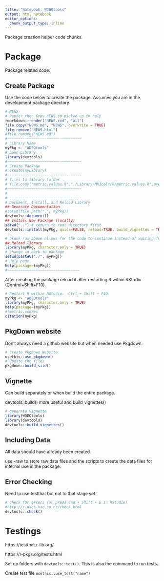 ```yaml
---
title: "Notebook, WDEQtools"
output: html_notebook
editor_options: 
  chunk_output_type: inline
---
```


Package creation helper code chunks.

# Package

Package related code.

## Create Package
Use the code below to create the package.  Assumes you are in the development package directory

```r
# NEWS
# Render then Copy NEWS so picked up in help
rmarkdown::render("NEWS.rmd", "all")
file.copy("NEWS.md", "NEWS", overwrite = TRUE)
file.remove("NEWS.html")
#file.remove("NEWS.md")
#~~~~~~~~~~~~~~~~~~~~~~~~~~~~~~~~~~
# Library Name
myPkg <- "WDEQtools"
# Load Library
library(devtools)
#~~~~~~~~~~~~~~~~~~~~~~~~~~~~~~~~~~
# Create Package
# create(myLibrary)
#~~~~~~~~~~~~~~~~~~~~~~~~~~~~~~~~~~
# files to library folder
# file.copy("metric.values.R","./Library/MMIcalc/R/metric.values.R",overwrite=TRUE)
#~~~~~~~~~~~~~~~~~~~~~~~~~~~~~~~~~~
#
#~~~~~~~~~~~~~~~~~~~~~~~~~~~~~~~~~~
# Document, Install, and Reload Library
## Generate Documentation
#setwd(file.path(".", myPkg))
devtools::document()
## Install New Package (locally)
setwd("..") # return to root directory first
devtools::install(myPkg, quick=FALSE, reload=TRUE, build_vignettes = TRUE)

# blank row above allows for the code to continue instead of waiting for user response to pkg updates.
## Reload library
library(myPkg, character.only = TRUE)
# change wd back to package
setwd(paste0("./", myPkg))
# Help page
help(package=(myPkg))
#~~~~~~~~~~~~~~~~~~~~~~~~~~~~~~~~~
```

After creating the package reload it after restarting R within RStudio (Control+Shift+F10).

```r
# Restart R within RStudio:  Ctrl + Shift + F10
myPkg <- "WDEQtools"
library(myPkg, character.only = TRUE)
help(package=(myPkg))
#?metric.scores 
citation(myPkg)
```

## PkgDown website
Don't always need a github website but when needed use Pkgdown.
```r
# Create PkgDown Website
usethis::use_pkgdown()
# Update the files
pkgdown::build_site()
```


## Vignette
Can build separately or when build the entire package.

devtools::build() more useful and build_vignettes()

```r
# generate Vignette
library(WDEQtools)
library(devtools)
devtools::build_vignettes()
```

## Including Data
All data should have already been created.

use \data-raw\ to store raw data files and the scripts to create the data files 
for internal use in the package.

## Error Checking
Need to use testthat but not to that stage yet.
```r
# Check for errors (or press Cmd + Shift + E in RStudio)
#http://r-pkgs.had.co.nz/check.html
devtools::check()
```

# Testings

https://testthat.r-lib.org/

https://r-pkgs.org/tests.html

Set up folders with `devtools::test()`.  This is also the command to run tests.

Create test file `usethis::use_test("name")`
